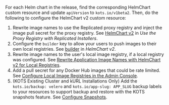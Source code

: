 For each Helm chart in the release, find the corresponding HelmChart custom resource and update `apiVersion` to `kots.io/v1beta2`. Then, do the following to configure the HelmChart v2 custom resource:
   1. Rewrite image names to use the Replicated proxy registry and inject the image pull secret for the proxy registry. See [HelmChart v2](/vendor/private-images-kots#helmchart-v2) in _Use the Proxy Registry with Replicated Installers_.
   1. Configure the `builder` key to allow your users to push images to their own local registries. See [builder](/reference/custom-resource-helmchart-v2#builder) in _HelmChart v2_.
   1. Rewrite image names to the user's local image registry, if a local registry was configured. See [Rewrite Application Image Names with HelmChart v2 for Local Registries](/vendor/helmchart-local-registries).
   1. Add a pull secret for any Docker Hub images that could be rate limited. See [Configure Local Image Registries in the Admin Console](/enterprise/image-registry-settings).
   1. (KOTS Existing Cluster and kURL Installations Only) Add the `kots.io/backup: velero` and `kots.io/app-slug: APP_SLUG` backup labels to your resources to support backup and restore with the KOTS snapshots feature. See [Configure Snapshots](/vendor/snapshots-configuring-backups).